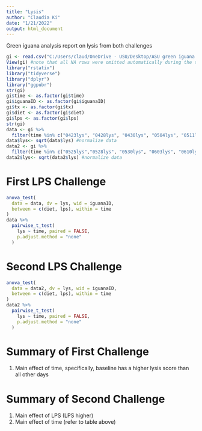 ```yaml
---
title: "Lysis"
author: "Claudia Ki"
date: "1/21/2022"
output: html_document
---
```

Green iguana analysis report on lysis from both challenges

```r
gi <- read.csv("C:/Users/claud/OneDrive - USU/Desktop/ASU green iguana 2021/greeniguanaAnalysis/modData/LysLong.csv")
View(gi) #note that all NA rows were omitted automatically during the transposal
library("rstatix")
library("tidyverse")
library("dplyr")
library("ggpubr")
str(gi)
gi$time <- as.factor(gi$time)
gi$iguanaID <- as.factor(gi$iguanaID)
gi$tx <- as.factor(gi$tx)
gi$diet <- as.factor(gi$diet)
gi$lps <- as.factor(gi$lps)
str(gi)
data <- gi %>%
  filter(time %in% c("0423lys", "0428lys", "0430lys", "0504lys", "0511lys","0525lys")) 
data$lys<- sqrt(data$lys) #normalize data
data2 <- gi %>%
  filter(time %in% c("0525lys","0528lys", "0530lys", "0603lys", "0610lys","0624lys")) 
data2$lys<- sqrt(data2$lys) #normalize data
```
# First LPS Challenge
```r

anova_test(
  data = data, dv = lys, wid = iguanaID,
  between = c(diet, lps), within = time
)
data %>%
  pairwise_t_test(
    lys ~ time, paired = FALSE, 
    p.adjust.method = "none"
  )
```
# Second LPS Challenge
```r

anova_test(
  data = data2, dv = lys, wid = iguanaID,
  between = c(diet, lps), within = time
)
data2 %>%
  pairwise_t_test(
    lys ~ time, paired = FALSE, 
    p.adjust.method = "none"
  )
```

# Summary of First Challenge
1) Main effect of time, specifically, baseline has a higher lysis score than all other days

# Summary of Second Challenge
1) Main effect of LPS (LPS higher)
2) Main effect of time (refer to table above)